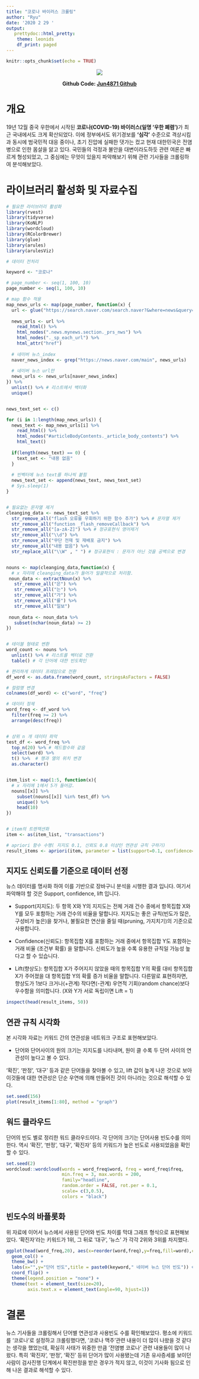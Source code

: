```yaml
---
title: "코로나 바이러스 크롤링"
author: "Ryu"
date: '2020 2 29 '
output: 
   prettydoc::html_pretty:
    theme: leonids
    df_print: paged
---
```


```r
knitr::opts_chunk$set(echo = TRUE)
```

<p align="center">
<b>
![](./covid.jpg)
</b><br>
</p>
  
  <p align="center">
  <b>Github Code: [Jun4871 Github](https://github.com/Jun4871/copy_with_R_book/blob/master/Klusterling.Rmd)</b><br>
</p>

# 개요

19년 12월 중국 우한에서 시작된 **코로나(COVID-19) 바이러스(일명 '우한 폐렴')**가 최근 국내에서도 크게 확산되었다. 이에 정부에서도 위기경보를 **'심각'** 수준으로 격상시킴과 동시에 범국민적 대응 중이나, 초기 진압에 실패한 댓가는 컸고 현재 대한민국은 전염병으로 인한 몸살을 앓고 있다. 국민들의 걱정과 불안을 대변이라도하듯 관련 여론은 빠르게 형성되었고, 그 중심에는 무엇이 있을지 파악해보기 위해 관련 기사들을 크롤링하여 분석해보았다. 




# 라이브러리 활성화 및 자료수집

```r
# 필요한 라이브러리 활성화
library(rvest)
library(tidyverse)
library(KoNLP)
library(wordcloud)
library(RColorBrewer)
library(glue)
library(arules)
library(arulesViz)
```


```r
# 데이터 전처리

keyword <- "코로나"

# page_number <- seq(1, 100, 10)  
page_number <- seq(1, 100, 10)

# map 함수 적용
map_news_urls <- map(page_number, function(x) {
  url <- glue("https://search.naver.com/search.naver?&where=news&query={keyword}&sm=tab_pge&sort=0&photo=0&field=0&reporter_article=&pd=0&ds=&de=&docid=&nso=so:r,p:all,a:all&mynews=0&cluster_rank=105&start={x}&refresh_start=0")
  
  news_urls <- url %>% 
    read_html() %>% 
    html_nodes(".news.mynews.section._prs_nws") %>% 
    html_nodes("._sp_each_url") %>% 
    html_attr("href")
  
  # 네이버 뉴스_index
  naver_news_index <- grep("https://news.naver.com/main", news_urls)
  
  # 네이버 뉴스 url만
  news_urls <- news_urls[naver_news_index]
}) %>% 
  unlist() %>% # 리스트에서 백터화
  unique()


news_text_set <- c()

for (i in 1:length(map_news_urls)) {
  news_text <- map_news_urls[i] %>%
    read_html() %>%
    html_nodes("#articleBodyContents._article_body_contents") %>%
    html_text()
  
  if(length(news_text) == 0) {
    text_set <- "내용 없음"
  }
  
  # 빈벡터에 뉴스 text를 하나씩 붙힘 
  news_text_set <- append(news_text, news_text_set)
  # Sys.sleep(1)
}


# 필요없는 문자열 제거
cleanging_data <- news_text_set %>% 
  str_remove_all("flash 오류를 우회하기 위한 함수 추가") %>% # 문자열 제거
  str_remove_all("function _flash_removeCallback") %>% 
  str_remove_all("[a-zA-Z]") %>% # 정규표현식 영어제거
  str_remove_all("\\d") %>% 
  str_remove_all("무단 전재 및 재배포 금지") %>% 
  str_remove_all("내용 없음") %>% 
  str_replace_all("\\W" , " ") # 정규표현식 : 문자가 아닌 것을 공백으로 변경


nouns <- map(cleanging_data,function(x) {
  # x 자리에 cleanging_data가 들어가 일괄적으로 처리함. 
 noun_data <- extractNoun(x) %>% 
   str_remove_all("은") %>% 
   str_remove_all("는") %>% 
   str_remove_all("가") %>% 
   str_remove_all("를") %>% 
   str_remove_all("일보")
 
 noun_data <- noun_data %>% 
   subset(nchar(noun_data) >= 2)
})


# 테이블 형태로 변환
word_count <- nouns %>% 
  unlist() %>% # 리스트를 벡터로 전환
  table() # 각 단어에 대한 빈도확인

# 편리하게 데이터 프레임으로 전환
df_word <- as.data.frame(word_count, stringsAsFactors = FALSE)

# 컬럼명 변경
colnames(df_word) <- c("word", "freq")

# 데이터 정제
word_freq <- df_word %>% 
  filter(freq >= 2) %>%
  arrange(desc(freq)) 


# 상위 n 개 데이터 파악
test_df <- word_freq %>% 
  top_n(20) %>% # 헤드함수와 같음
  select(word) %>% 
  t() %>%  # 행과 열의 위치 변경
  as.character()


item_list <- map(1:5, function(x){
  # x 자리에 1에서 5가 들어감.
  nouns[[x]] %>%
    subset(nouns[[x]] %in% test_df) %>%
    unique() %>%
    head(10)
})


# item의 트렌잭션화
item <- as(item_list, "transactions")

# apriori 함수 수행( 지지도 0.1, 신뢰도 0.8 이상인 연관성 규칙 구하기)
result_items <- apriori(item, parameter = list(support=0.1, confidence=0.8))
```


## 지지도 신뢰도를 기준으로 데이터 선정
뉴스 데이터를 명사화 하여 이를 기반으로 장바구니 분석을 시행한 결과 입니다. 여기서 파악해야 할 것은 Support, confidence, lift 입니다. 
 
 - Support(지지도): 두 항목 X와 Y의 지지도는 전체 거래 건수 중에서 항목집합 X와 Y를 모두 포함하는 거래 건수의 비율을 말합니다. 지지도는 좋은 규칙(빈도가 많은, 구성비가 높은)을 찾거나, 불필요한 연산을 줄일 때(pruning, 가지치기)의 기준으로 사용합니다.

 - Confidence(신뢰도): 항목집합 X를 포함하는 거래 중에서 항목집합 Y도 포함하는 거래 비율 (조건부 확률) 을 말합니다.  신뢰도가 높을 수록 유용한 규칙일 가능성 높다고 할 수 있습니다.

 - Lift(향상도): 항목집합 X가 주어지지 않았을 때의 항목집합 Y의 확률 대비 항목집합 X가 주어졌을 대 항목집합 Y의 확률 증가 비율을 말합니다. 다른말로 표현하자면, 향상도가 1보다 크거나(+관계) 작다면(-관계) 우연적 기회(random chance)보다 우수함을 의미합니다. (X와 Y가 서로 독립이면 Lift = 1)

```r
inspect(head(result_items, 50))
```


## 연관 규칙 시각화

본 시각화 자료는 키워드 간의 연관성을 네트워크 구조로 표현해보았다.

 - 단어와 단어사이의 원의 크기는 지지도를 나타내며, 원이 클 수록 두 단어 사이의 연관성이 높다고 볼 수 있다.

'확진', '판정', '대구' 등과 같은 단어들을 찾아볼 수 있고, lift 값이 높게 나온 것으로 보아 이것들에 대한 연관성은 단순 우연에 의해 만들어진 것이 아니라는 것으로 해석할 수 있다.  

```r
set.seed(156)
plot(result_items[1:80], method = "graph")
```

## 워드 클라우드

단어의 빈도 별로 정리한 워드 클라우드이다. 각 단어의 크기는 단어사용 빈도수를 의미한다. 역시 '확진', '판정', '대구', '확진자' 등의 키워드가 높은 빈도로 사용되었음을 확인할 수 있다. 

```r
set.seed(2)
wordcloud::wordcloud(words = word_freq$word, freq = word_freq$freq,
                     min.freq = 3, max.words = 200,
                     family="headline",
                     random.order = FALSE, rot.per = 0.1,
                     scale= c(3,0.5),
                     colors = "black")
```

## 빈도수의 바플롯화

 위 자료에 이어서 뉴스에서 사용된 단어와 빈도 차이를 막대 그래프 형식으로 표현해보았다. '확진자'라는 키워드가 1위, 그 뒤로 '대구', '뉴스' 가 각각 2위와 3위를 차지했다.

```r
ggplot(head(word_freq,20), aes(x=reorder(word,freq),y=freq,fill=word),colour=gradient) +
  geom_col() +
  theme_bw() + 
  labs(x="",y="단어 빈도",title = paste0(keyword," 네이버 뉴스 단어 빈도")) + 
  coord_flip() + 
  theme(legend.position = "none") +
  theme(text = element_text(size=20),
        axis.text.x = element_text(angle=90, hjust=1))

```

# 결론

뉴스 기사들을 크롤링해서 단어별 연관성과 사용빈도 수를 확인해보았다. 평소에 키워드를 '코로나'로 설정하고 크롤링했다면, '코로나 맥주'관련 내용이 더 많이 나왔을 것 같다는 생각을 했었는데, 확실히 사태가 위중한 만큼 '전염병 코로나' 관련 내용들이 많이 나왔다. 특히 '확진자', '판정', '확진' 등위 단어가 많이 사용됐는데 기존 유사증세를 보이던 사람이 검사진행 단계에서 확진판정을 받은 경우가 적지 않고, 이것이 기사화 됨으로 인해 나온 결과로 해석할 수 있다. 






